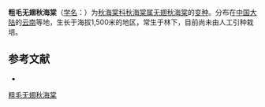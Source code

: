 {{Infraspeciesbox
| genus =Begonia
| species = acetosella
| species link= 无翅秋海棠
| varietas = hirtifolia
| authority = 
}}

'''粗毛无翅秋海棠'''（[[学名|学名]]：{{lang|la|''Begonia acetosella'' var. ''hirtifolia''}}）为[[秋海棠科|秋海棠科]][[秋海棠属|秋海棠属]][[无翅秋海棠|无翅秋海棠]]的[[变种|变种]]。分布在[[中国大陆|中国大陆]]的[[云南|云南]]等地，生长于海拔1,500米的地区，常生于林下，目前尚未由人工引种栽培。

== 参考文献 ==
<div class="references-small">
* {{cite web| url =http://www.bioinfo.cn/db05/KmzwSpecies.php?action=view&id=29491| title =粗毛无翅秋海棠（变种）| work =《中国高等植物数据库全库》| publisher =中国科学院微生物研究所| author =昆明植物研究所| accessdate =2009-02-26| deadurl =yes| archiveurl =https://web.archive.org/web/20160305040353/http://www.bioinfo.cn/db05/KmzwSpecies.php?action=view&id=29491| archivedate =2016-03-05}}
</div>
{{Taxonbar|from=Q18231113}}

[[Category:秋海棠属|粗毛无翅秋海棠]]


{{植物小作品}}